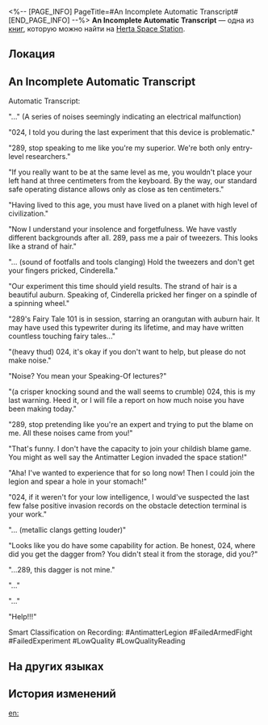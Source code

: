 <%-- [PAGE_INFO]
PageTitle=#An Incomplete Automatic Transcript#
[END_PAGE_INFO] --%>
{{Дополнить}}
{{Книга Инфобокс
|id           = 139
|partIds      = 190285
|Название     = 
|Изображение  = Записи с КСГ.png
|Мир          = Herta Space Station
|Томов        = 1
|Автор        = <!--нужно добавить-->
|Описание     = Two researchers left a few tapes about their Curio experiment on the night of the Antimatter Legion's invasion. This document was translated from the recordings automatically.
|Том1         = {{tx}}
|Источник1    = {{tx|Отсутствует источник}}
|Персонажи    = Aha
|Фракции      = Antimatter Legion
}}
'''An Incomplete Automatic Transcript''' — одна из [[Книги|книг]], которую можно найти на [[Herta Space Station]].

==Локация==
{{Отметка карты|<!--название карты-->|<!--id отметки-->}}

==An Incomplete Automatic Transcript==
Automatic Transcript:

"..." (A series of noises seemingly indicating an electrical malfunction)

"024, I told you during the last experiment that this device is problematic."

"289, stop speaking to me like you're my superior. We're both only entry-level researchers."

"If you really want to be at the same level as me, you wouldn't place your left hand at three centimeters from the keyboard. By the way, our standard safe operating distance allows only as close as ten centimeters."

"Having lived to this age, you must have lived on a planet with high level of civilization."

"Now I understand your insolence and forgetfulness. We have vastly different backgrounds after all. 289, pass me a pair of tweezers. This looks like a strand of hair."

"... (sound of footfalls and tools clanging) Hold the tweezers and don't get your fingers pricked, Cinderella."

"Our experiment this time should yield results. The strand of hair is a beautiful auburn. Speaking of, Cinderella pricked her finger on a spindle of a spinning wheel."

"289's Fairy Tale 101 is in session, starring an orangutan with auburn hair. It may have used this typewriter during its lifetime, and may have written countless touching fairy tales..."

"(heavy thud) 024, it's okay if you don't want to help, but please do not make noise."

"Noise? You mean your Speaking-Of lectures?"

"(a crisper knocking sound and the wall seems to crumble) 024, this is my last warning. Heed it, or I will file a report on how much noise you have been making today."

"289, stop pretending like you're an expert and trying to put the blame on me. All these noises came from you!"

"That's funny. I don't have the capacity to join your childish blame game. You might as well say the Antimatter Legion invaded the space station!"

"Aha! I've wanted to experience that for so long now! Then I could join the legion and spear a hole in your stomach!"

"024, if it weren't for your low intelligence, I would've suspected the last few false positive invasion records on the obstacle detection terminal is your work."

"... (metallic clangs getting louder)"

"Looks like you do have some capability for action. Be honest, 024, where did you get the dagger from? You didn't steal it from the storage, did you?"

"...289, this dagger is not mine."

"..."

"..."

"Help!!!"

Smart Classification on Recording: #AntimatterLegion #FailedArmedFight #FailedExperiment #LowQuality #LowQualityReading

==На других языках==
{{На других языках
|en   = An Incomplete Automatic Transcript
|zhs  = 不完整的录音自动转译文档
|zht  = 不完整的錄音自動轉譯檔
|ja   = 不完全な録音を自動文字変換したファイル
|ko   = 불완전한 녹음 기록 파일
|es   = Transcripción automática incompleta
|fr   = Une transcription automatique incomplète
|ru   = Неполная автоматическая расшифровка
|th   = การถอดความอัตโนมัติที่ไม่สมบูรณ์
|vi   = Tài Liệu Ghi Âm Tự Động Dịch Không Hoàn Chỉnh
|de   = Unvollständige automatische Abschrift
|id   = Transkrip Rekaman Otomatis yang Tidak Lengkap
|pt   = Transcrição Automática Incompleta
}}

==История изменений==
{{История изменений|3.5}}

[[en:]]